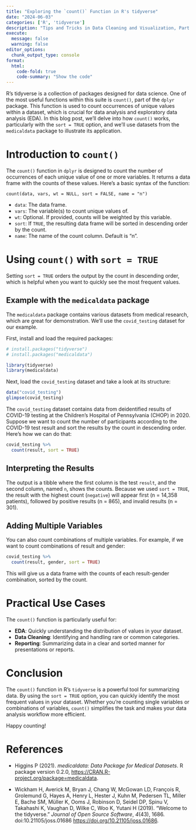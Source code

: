 ```yaml
---
title: "Exploring the `count()` Function in R's tidyverse"
date: "2024-06-03"
categories: ['R', 'tidyverse']
description: "Tips and Tricks in Data Cleaning and Visualization, Part II."
execute: 
  message: false
  warning: false
editor_options: 
  chunk_output_type: console
format: 
  html:
    code-fold: true
    code-summary: "Show the code"
---
```


R's tidyverse is a collection of packages designed for data science. One of the most useful functions within this suite is `count()`, part of the `dplyr` package. This function is used to count occurrences of unique values within a dataset, which is crucial for data analysis and exploratory data analysis (EDA). In this blog post, we'll delve into how `count()` works, particularly with the `sort = TRUE` option, and we'll use datasets from the `medicaldata` package to illustrate its application.

# Introduction to `count()`

The `count()` function in `dplyr` is designed to count the number of occurrences of each unique value of one or more variables. It returns a data frame with the counts of these values. Here's a basic syntax of the function:

`count(data, vars, wt = NULL, sort = FALSE, name = "n")`

-   `data`: The data frame.
-   `vars`: The variable(s) to count unique values of.
-   `wt`: Optional. If provided, counts will be weighted by this variable.
-   `sort`: If `TRUE`, the resulting data frame will be sorted in descending order by the count.
-   `name`: The name of the count column. Default is "n".

# Using `count()` with `sort = TRUE`

Setting `sort = TRUE` orders the output by the count in descending order, which is helpful when you want to quickly see the most frequent values.

## Example with the `medicaldata` package

The `medicaldata` package contains various datasets from medical research, which are great for demonstration. We'll use the `covid_testing` dataset for our example.

First, install and load the required packages:

```r
# install.packages("tidyverse")
# install.packages("medicaldata")

library(tidyverse)
library(medicaldata)
```

Next, load the `covid_testing` dataset and take a look at its structure:

```r
data("covid_testing")
glimpse(covid_testing)
```

The `covid_testing` dataset contains data from deidentified results of COVID-19 testing at the Children's Hospital of Pennsylvania (CHOP) in 2020. Suppose we want to count the number of participants according to the COVID-19 test result and sort the results by the count in descending order. Here's how we can do that:

```r
covid_testing %>%
  count(result, sort = TRUE)
```

## Interpreting the Results

The output is a tibble where the first column is the test `result`, and the second column, named `n`, shows the counts. Because we used `sort = TRUE`, the result with the highest count (`negative`) will appear first (n = 14,358 patients), followed by positive results (n = 865), and invalid results (n = 301).

## Adding Multiple Variables

You can also count combinations of multiple variables. For example, if we want to count combinations of result and gender:

```r
covid_testing %>%
  count(result, gender, sort = TRUE)
```

This will give us a data frame with the counts of each result-gender combination, sorted by the count.

# Practical Use Cases

The `count()` function is particularly useful for:

-   **EDA**: Quickly understanding the distribution of values in your dataset.
-   **Data Cleaning**: Identifying and handling rare or common categories.
-   **Reporting**: Summarizing data in a clear and sorted manner for presentations or reports.

# Conclusion

The `count()` function in R's `tidyverse` is a powerful tool for summarizing data. By using the `sort = TRUE` option, you can quickly identify the most frequent values in your dataset. Whether you're counting single variables or combinations of variables, `count()` simplifies the task and makes your data analysis workflow more efficient.

Happy counting!

# References

-   Higgins P (2021). *medicaldata: Data Package for Medical Datasets*. R package version 0.2.0, <https://CRAN.R-project.org/package=medicaldata>.

-   Wickham H, Averick M, Bryan J, Chang W, McGowan LD, François R, Grolemund G, Hayes A, Henry L, Hester J, Kuhn M, Pedersen TL, Miller E, Bache SM, Müller K, Ooms J, Robinson D, Seidel DP, Spinu V, Takahashi K, Vaughan D, Wilke C, Woo K, Yutani H (2019). "Welcome to the tidyverse." *Journal of Open Source Software*, *4*(43), 1686. doi:10.21105/joss.01686 <https://doi.org/10.21105/joss.01686>.
